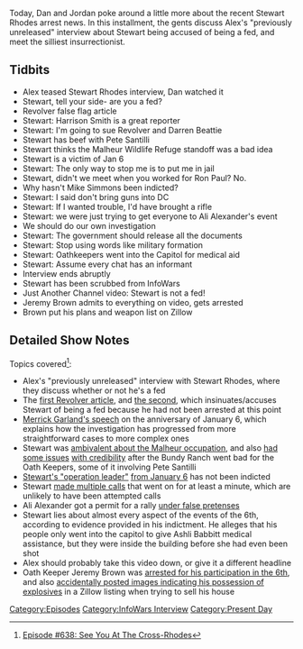 {{DEFAULTSORT:
    #_EPISODE_0638:See You At The Cross-Rhodes
}}{{Episode
    | title           = See You At The Cross-Rhodes
    | caption         = Listen to this episode on [https://knowledgefight.libsyn.com/638-see-you-at-the-cross-rhodes Libsyn] [https://open.spotify.com/episode/1HTnjHMSsIoPjgeUKKk1ln Spotify]
    | episodeNumber   = 638
    | length          = 01:24:40
    | airDate         = January 19, 2022
    | coverageDate    = July 2, 2021
    | episodeType     = [[:Category:InfoWars Interview|InfoWars Interview]], [[:Category:Present Day|Present Day]]
    | appearance      = [[Stewart Rhodes]], [[Pete Santilli]], [[Harrison Smith]], [[Darren Beattie]], [[Mike Simmons]], [[Ali Alexander]], [[Jeremy Brown]]
    | previousEpisode = [[637: January 13, 2022]]
    | nextEpisode     = [[639: January 17, 2022]]
}}

{{Stub}}

Today, Dan and Jordan poke around a little more about the recent Stewart Rhodes arrest news. In this installment, the gents discuss Alex's "previously unreleased" interview about Stewart being accused of being a fed, and meet the silliest insurrectionist.

==Tidbits==

*Alex teased Stewart Rhodes interview, Dan watched it
*Stewart, tell your side- are you a fed?
*Revolver false flag article
*Stewart: Harrison Smith is a great reporter
*Stewart: I'm going to sue Revolver and Darren Beattie
*Stewart has beef with Pete Santilli
*Stewart thinks the Malheur Wildlife Refuge standoff was a bad idea
*Stewart is a victim of Jan 6
*Stewart: The only way to stop me is to put me in jail
*Stewart, didn't we meet when you worked for Ron Paul? No.
*Why hasn't Mike Simmons been indicted?
*Stewart: I said don't bring guns into DC
*Stewart: If I wanted trouble, I'd have brought a rifle
*Stewart: we were just trying to get everyone to Ali Alexander's event
*We should do our own investigation
*Stewart: The government should release all the documents
*Stewart: Stop using words like military formation
*Stewart: Oathkeepers went into the Capitol for medical aid
*Stewart: Assume every chat has an informant
*Interview ends abruptly
*Stewart has been scrubbed from InfoWars
*Just Another Channel video: Stewart is not a fed!
*Jeremy Brown admits to everything on video, gets arrested
*Brown put his plans and weapon list on Zillow

==Detailed Show Notes==

Topics covered<ref>[https://knowledgefight.com/research/2022/1/18/episode-638-see-you-at-the-cross-rhodes Episode #638: See You At The Cross-Rhodes]</ref>:

*Alex's "previously unreleased" interview with Stewart Rhodes, where they discuss whether or not he's a fed
*The [https://archive.is/O3tTN first Revolver article], and [https://americanfaith.com/federal-protection-of-oath-keepers-kingpin-stewart-rhodes-breaks-the-entire-capitol-insurrection-lie-wide-open/ the second], which insinuates/accuses Stewart of being a fed because he had not been arrested at this point
*[https://www.justice.gov/opa/speech/attorney-general-merrick-b-garland-delivers-remarks-first-anniversary-attack-capitol Merrick Garland's speech] on the anniversary of January 6, which explains how the investigation has progressed from more straightforward cases to more complex ones
*Stewart was [https://www.nytimes.com/2016/01/17/us/standoff-in-oregon-attracts-supporters-bearing-disparate-grievances.html ambivalent about the Malheur occupation], and also [https://www.buzzfeednews.com/article/jessicagarrison/stewart-rhodes-oath-keepers-early-history-conflicts had some issues] [https://www.splcenter.org/hatewatch/2017/05/16/leader-josephine-county-oath-keepers-breaks-stewart-rhodes-over-leadership-style with credibility] after the Bundy Ranch went bad for the Oath Keepers, some of it involving Pete Santilli
*[https://www.motherjones.com/politics/2021/07/oath-keepers-january-6-capitol-insurrection-michael-simmons-person-ten/ Stewart's "operation leader"] [https://extremism.gwu.edu/sites/g/files/zaxdzs2191/f/Caldwell%20et%20al%20Fourth%20Superseding%20Indictment.pdf from January 6] has not been indicted
*Stewart [https://www.justice.gov/opa/press-release/file/1462481/download made multiple calls] that went on for at least a minute, which are unlikely to have been attempted calls
*Ali Alexander got a permit for a rally [https://s3.documentcloud.org/documents/21059849/leopold-capitol-police-protest-permits-january-6-common-law-release.pdf under false pretenses]
*Stewart lies about almost every aspect of the events of the 6th, according to evidence provided in his indictment. He alleges that his people only went into the capitol to give Ashli Babbitt medical assistance, but they were inside the building before she had even been shot
*Alex should probably take this video down, or give it a different headline
*Oath Keeper Jeremy Brown was [https://web.archive.org/web/20211117141721/https://www.thedailybeast.com/alleged-jan-6-rioter-jeremy-brown-tries-to-sell-home-on-Zillow-accidentally-reveals-cache-of-explosives-fbi arrested for his participation in the 6th], and also [https://www.documentcloud.org/documents/21099005-brown-search-warrant accidentally posted images indicating his possession of explosives] in a Zillow listing when trying to sell his house

[[Category:Episodes]]
[[Category:InfoWars Interview]]
[[Category:Present Day]]
